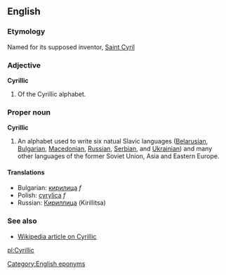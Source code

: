 ==English==
===Etymology===
Named for its supposed inventor, [[w:Saint Cyril|Saint Cyril]]

===Adjective===
'''Cyrillic'''

# Of the Cyrillic alphabet.

===Proper noun===
'''Cyrillic'''

# An alphabet used to write six natual Slavic languages ([[Belarusian]], [[Bulgarian]], [[Macedonian]], [[Russian]], [[Serbian]], and [[Ukrainian]]) and many other languages of the former Soviet Union, Asia and Eastern Europe.

====Translations====
*Bulgarian: [[кирилица]] ''f''
*Polish: [[cyrylica]] ''f''
*Russian: [[Кириллица]] (Kirillitsa)

===See also===
*[[w:Cyrillic|Wikipedia article on Cyrillic]]

[[Category:English eponyms]]
[[pl:Cyrillic]]